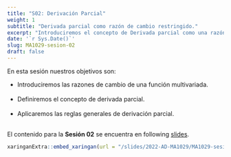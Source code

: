 ---
title: "S02: Derivación Parcial"
weight: 1
subtitle: "Derivada parcial como razón de cambio restringido."
excerpt: "Introduciremos el concepto de Derivada parcial como una razón de cambio observada en la variación de una sola variable."
date: '`r Sys.Date()`'
slug: MA1029-sesion-02
draft: false
---

En esta sesión nuestros objetivos son:

  * Introduciremos las razones de cambio de una función multivariada. <br/><br/>
  * Definiremos el concepto de derivada parcial. <br/><br/>
  * Aplicaremos las reglas generales de derivación parcial. <br/><br/>

El contenido para la **Sesión 02** se encuentra en following [slides](/slides/2022-AD-MA1029/MA1029-sesion-02).

```{r embed-xaringan, echo=FALSE}
xaringanExtra::embed_xaringan(url = "/slides/2022-AD-MA1029/MA1029-sesion-02", ratio = "4:3")
```